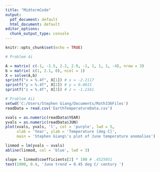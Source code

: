 ---
title: "MidtermCode"
output:
  pdf_document: default
  html_document: default
editor_options:
  chunk_output_type: console
---

```{r setup, include=FALSE}
knitr::opts_chunk$set(echo = TRUE)
```

```{r}
# Problem 4i

A = matrix( c(-1, -1.5, 2.2, 2.9, -1, 1, 1, 1, -4), nrow = 3)
b = matrix( c(1, 2.1, 0), ncol = 1)
X = solve(A,b)
sprintf("x = %.4f", X[1]) # x = -2.2117
sprintf("y = %.4f", X[2]) # y = 0.0015
sprintf("z = %.4f", X[3]) # z = -1.2161
```

```{r}
# Problem 4ii
setwd('C:/Users/Stephen Giang/Documents/Math336Files')
readData = read.csv('EarthTemperatureData.csv')

xvals = as.numeric(readData$YEAR)
yvals = as.numeric(readData$JUN)
plot(xvals, yvals, 'l', col = 'purple', lwd = 5, 
     xlab = 'Year', ylab = 'Temperature [deg C]', 
     main = 'Stephen Giang\'s plot of June temperature anomalies')

linmod = lm(yvals ~ xvals)
abline(linmod, col = 'blue', lwd = 3)

slope = linmod$coefficients[2] * 100 # .4525051
text(1900, 0.4, 'June trend = 0.45 deg C/ century ')


```


















